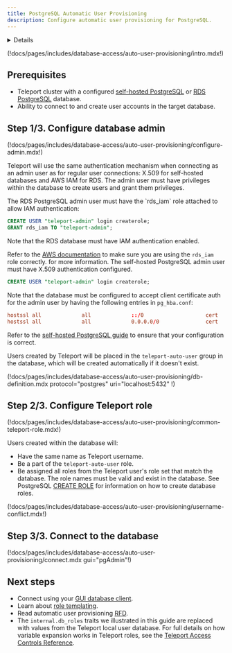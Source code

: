 ```yaml
---
title: PostgreSQL Automatic User Provisioning 
description: Configure automatic user provisioning for PostgreSQL.
---
```


<Details
  title="Version warning"
  opened={true}
  scope={["oss", "enterprise"]}
  scopeOnly={true}
  min="13.1"
>
  Automatic user provisioning for PostgreSQL is available starting from
  Teleport 13.1.
</Details>

(!docs/pages/includes/database-access/auto-user-provisioning/intro.mdx!)

## Prerequisites

- Teleport cluster with a configured [self-hosted PostgreSQL](../guides/postgres-self-hosted.mdx)
  or [RDS PostgreSQL](../guides/rds.mdx) database.
- Ability to connect to and create user accounts in the target database.

## Step 1/3. Configure database admin

(!docs/pages/includes/database-access/auto-user-provisioning/configure-admin.mdx!)

Teleport will use the same authentication mechanism when connecting as an admin
user as for regular user connections: X.509 for self-hosted databases and AWS
IAM for RDS. The admin user must have privileges within the database to create
users and grant them privileges.

<Tabs>
<TabItem label="RDS PostgreSQL">
The RDS PostgreSQL admin user must have the `rds_iam` role attached to allow IAM
authentication:

```sql
CREATE USER "teleport-admin" login createrole;
GRANT rds_iam TO "teleport-admin";
```

Note that the RDS database must have IAM authentication enabled.

Refer to the [AWS documentation](https://docs.aws.amazon.com/AmazonRDS/latest/AuroraUserGuide/UsingWithRDS.IAMDBAuth.DBAccounts.html) to make sure you are using the `rds_iam` role correctly.
for more information.
</TabItem>
<TabItem label="Self-hosted PostgreSQL">
The self-hosted PostgreSQL admin user must have X.509 authentication configured.

```sql
CREATE USER "teleport-admin" login createrole;
```

Note that the database must be configured to accept client certificate auth
for the admin user by having the following entries in `pg_hba.conf`:

```conf
hostssl all             all             ::/0                    cert
hostssl all             all             0.0.0.0/0               cert
```

Refer to the [self-hosted PostgreSQL guide](../guides/postgres-self-hosted.mdx#step-35-configure-your-postgresql-server)
to ensure that your configuration is correct.
</TabItem>
</Tabs>

Users created by Teleport will be placed in the `teleport-auto-user` group in
the database, which will be created automatically if it doesn't exist.

(!docs/pages/includes/database-access/auto-user-provisioning/db-definition.mdx protocol="postgres" uri="localhost:5432" !)

## Step 2/3. Configure Teleport role

(!docs/pages/includes/database-access/auto-user-provisioning/common-teleport-role.mdx!)

Users created within the database will:

- Have the same name as Teleport username.
- Be a part of the `teleport-auto-user` role.
- Be assigned all roles from the Teleport user's role set that match the database.
  The role names must be valid and exist in the database. See PostgreSQL
  [CREATE ROLE](https://www.postgresql.org/docs/current/sql-createrole.html)
  for information on how to create database roles.

(!docs/pages/includes/database-access/auto-user-provisioning/username-conflict.mdx!)

## Step 3/3. Connect to the database

(!docs/pages/includes/database-access/auto-user-provisioning/connect.mdx gui="pgAdmin"!)

## Next steps

- Connect using your [GUI database
  client](../../connect-your-client/gui-clients.mdx).
- Learn about [role
  templating](../../access-controls/guides/role-templates.mdx#interpolation-rules).
- Read automatic user provisioning
  [RFD](https://github.com/gravitational/teleport/blob/master/rfd/0113-automatic-database-users.md).
- The `internal.db_roles` traits we illustrated in this guide
  are replaced with values from the Teleport local user database. For full
  details on how variable expansion works in Teleport roles, see the [Teleport
  Access Controls Reference](docs/pages/access-controls/reference.mdx#roles).

